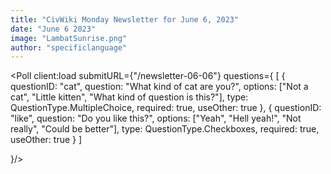 ```yaml
---
title: "CivWiki Monday Newsletter for June 6, 2023"
date: "June 6 2023"
image: "LambatSunrise.png"
author: "specificlanguage"
---
```




<Poll client:load submitURL={"/newsletter-06-06"} questions={
    [
        {
            questionID: "cat",
            question: "What kind of cat are you?",
            options: ["Not a cat", "Little kitten", "What kind of question is this?"],
            type: QuestionType.MultipleChoice,
            required: true,
            useOther: true
            }, {
            questionID: "like",
            question: "Do you like this?",
            options: ["Yeah", "Hell yeah!", "Not really", "Could be better"],
            type: QuestionType.Checkboxes,
            required: true,
            useOther: true
        }
    ]

}/>